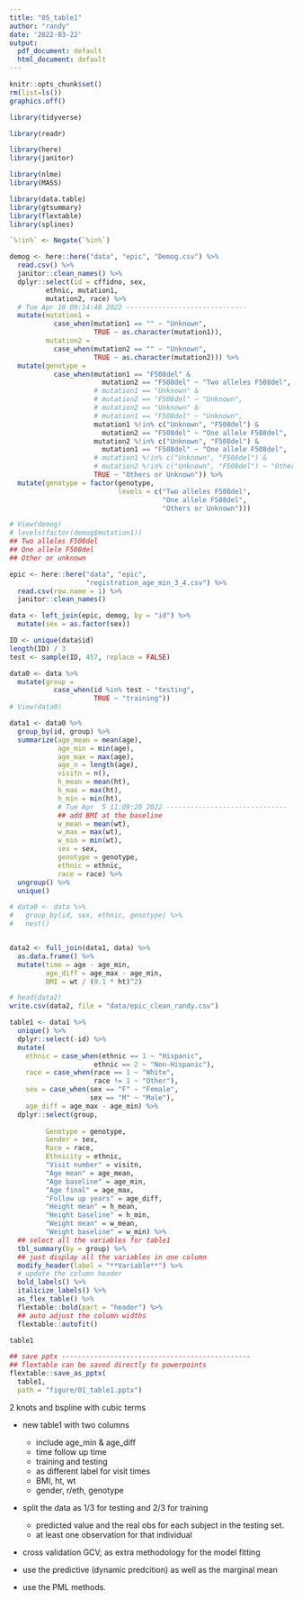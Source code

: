 ```yaml
---
title: "05_table1"
author: "randy"
date: '2022-03-22'
output:
  pdf_document: default
  html_document: default
---
```


```r
knitr::opts_chunk$set()
rm(list=ls())
graphics.off()
```

```r
library(tidyverse)

library(readr)

library(here)
library(janitor)

library(nlme)
library(MASS)

library(data.table)
library(gtsummary)
library(flextable)
library(splines)
```


```r
`%!in%` <- Negate(`%in%`)

demog <- here::here("data", "epic", "Demog.csv") %>%
  read.csv() %>%
  janitor::clean_names() %>%
  dplyr::select(id = cffidno, sex, 
         ethnic, mutation1, 
         mutation2, race) %>%
  # Tue Apr 10 09:14:48 2022 ------------------------------
  mutate(mutation1 = 
           case_when(mutation1 == "" ~ "Unknown",
                     TRUE ~ as.character(mutation1)),
         mutation2 = 
           case_when(mutation2 == "" ~ "Unknown",
                     TRUE ~ as.character(mutation2))) %>%
  mutate(genotype = 
           case_when(mutation1 == "F508del" & 
                       mutation2 == "F508del" ~ "Two alleles F508del",
                     # mutation1 == "Unknown" & 
                     # mutation2 == "F508del" ~ "Unknown",
                     # mutation2 == "Unknown" & 
                     # mutation1 == "F508del" ~ "Unknown",
                     mutation1 %!in% c("Unknown", "F508del") & 
                       mutation2 == "F508del" ~ "One allele F508del",
                     mutation2 %!in% c("Unknown", "F508del") & 
                       mutation1 == "F508del" ~ "One allele F508del",
                     # mutation1 %!in% c("Unknown", "F508del") & 
                     # mutation2 %!in% c("Unknown", "F508del") ~ "Other",
                     TRUE ~ "Others or Unknown")) %>% 
  mutate(genotype = factor(genotype, 
                           levels = c("Two alleles F508del",
                                      "One allele F508del",
                                      "Others or Unknown")))

# View(demog)
# levels(factor(demog$mutation1))
## Two alleles F508del 
## One allele F508del 
## Other or unknown

epic <- here::here("data", "epic",
                   "registration_age_min_3_4.csv") %>%
  read.csv(row.name = 1) %>%
  janitor::clean_names()
```


```r
data <- left_join(epic, demog, by = "id") %>%
  mutate(sex = as.factor(sex))

ID <- unique(data$id)
length(ID) / 3
test <- sample(ID, 457, replace = FALSE)

data0 <- data %>%
  mutate(group = 
           case_when(id %in% test ~ "testing",
                     TRUE ~ "training"))
# View(data0)
```

```r
data1 <- data0 %>%
  group_by(id, group) %>%
  summarize(age_mean = mean(age),
            age_min = min(age),
            age_max = max(age),
            age_n = length(age),
            visitn = n(),
            h_mean = mean(ht),
            h_max = max(ht),
            h_min = min(ht),
            # Tue Apr  5 11:09:20 2022 ------------------------------
            ## add BMI at the baseline
            w_mean = mean(wt),
            w_max = max(wt),
            w_min = min(wt),
            sex = sex,
            genotype = genotype,
            ethnic = ethnic,
            race = race) %>% 
  ungroup() %>%
  unique()

# data0 <- data %>%
#   group_by(id, sex, ethnic, genotype) %>%
#   nest()


data2 <- full_join(data1, data) %>% 
  as.data.frame() %>%
  mutate(time = age - age_min,
         age_diff = age_max - age_min,
         BMI = wt / (0.1 * ht)^2) 

# head(data2)
write.csv(data2, file = "data/epic_clean_randy.csv")
```




```r
table1 <- data1 %>%
  unique() %>%
  dplyr::select(-id) %>%
  mutate(
    ethnic = case_when(ethnic == 1 ~ "Hispanic",
                     ethnic == 2 ~ "Non-Hispanic"),
    race = case_when(race == 1 ~ "White",
                     race != 1 ~ "Other"),
    sex = case_when(sex == "F" ~ "Female",
                    sex == "M" ~ "Male"),
    age_diff = age_max - age_min) %>% 
  dplyr::select(group,
                
         Genotype = genotype,
         Gender = sex,
         Race = race,
         Ethnicity = ethnic,
         "Visit number" = visitn,
         "Age mean" = age_mean, 
         "Age baseline" = age_min, 
         "Age final" = age_max, 
         "Follow up years" = age_diff,
         "Height mean" = h_mean, 
         "Height baseline" = h_min,
         "Weight mean" = w_mean,
         "Weight baseline" = w_min) %>% 
  ## select all the variables for table1
  tbl_summary(by = group) %>%
  ## just display all the variables in one column
  modify_header(label = "**Variable**") %>%
  # update the column header
  bold_labels() %>%
  italicize_labels() %>%
  as_flex_table() %>%
  flextable::bold(part = "header") %>% 
  ## auto adjust the column widths 
  flextable::autofit()


```



```r
table1

## save pptx -----------------------------------------------
## flextable can be saved directly to powerpoints
flextable::save_as_pptx(
  table1, 
  path = "figure/01_table1.pptx")
```


2 knots and bspline with cubic terms


- new table1 with two columns

  - include age_min & age_diff
  - time follow up time
  - training and testing
  - as different label for visit times
  - BMI, ht, wt
  - gender, r/eth, genotype

- split the data as 1/3 for testing and 2/3 for training
  - predicted value and the real obs for each subject in the testing set.
  - at least one observation for that individual

- cross validation GCV; 
as extra methodology for the model fitting

- use the predictive (dynamic predcition) as well as the marginal mean

- use the PML methods.














